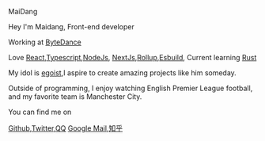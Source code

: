 <ExtraTitle>MaiDang</ExtraTitle>

Hey I'm Maidang, Front-end developer

Working at [ByteDance](https://www.bytedance.com/en/ "ByteDance")

Love [React](https://react.dev/),[Typescript](https://www.typescriptlang.org/),[NodeJs](https://nodejs.org/en),
[NextJs](https://nextjs.org/),[Rollup](https://github.com/rollup/rollup),[Esbuild](https://esbuild.github.io/),
Current learning  [Rust](https://www.rust-lang.org/ "rust")

My idol is [egoist](https://github.com/egoist),I aspire to create amazing projects like him someday.

Outside of programming, I enjoy watching English Premier League football, and my favorite team is Manchester City.

You can find me on

[Github](https://github.com/Maidang1 "Github"),[Twitter](https://twitter.com/felixwliu "Twitter"),[QQ](mailto:497350746@qq.com "QQ")
[Google Mail](mailto:felixwliu606@gmail.com "Google"),[知乎](https://www.zhihu.com/people/maidang606)